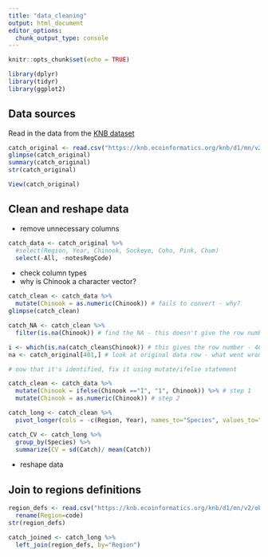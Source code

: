 ```yaml
---
title: "data_cleaning"
output: html_document
editor_options: 
  chunk_output_type: console
---
```


```r
knitr::opts_chunk$set(echo = TRUE)
```

```r
library(dplyr)
library(tidyr)
library(ggplot2)
```


## Data sources

Read in the data from the [KNB dataset](https://knb.ecoinformatics.org/view/df35b.304.2)
```r
catch_original <- read.csv("https://knb.ecoinformatics.org/knb/d1/mn/v2/object/df35b.302.1")
glimpse(catch_original)
summary(catch_original)
str(catch_original)

View(catch_original)
```

## Clean and reshape data

- remove unnecessary columns
```r
catch_data <- catch_original %>% 
  #select(Region, Year, Chinook, Sockeye, Coho, Pink, Chum)
  select(-All, -notesRegCode)
```

- check column types
- why is Chinook a character vector?
```r
catch_clean <- catch_data %>% 
  mutate(Chinook = as.numeric(Chinook)) # fails to convert - why?
glimpse(catch_clean)
```


```r
catch_NA <- catch_clean %>% 
  filter(is.na(Chinook)) # find the NA - this doesn't give the row number

i <- which(is.na(catch_clean$Chinook)) # this gives the row number - 401
na <- catch_original[401,] # look at original data row - what went wrong? it's an "I" instead of a "1"

# now that it's identified, fix it using mutate/ifelse statement

catch_clean <- catch_data %>% 
  mutate(Chinook = ifelse(Chinook =="I", "1", Chinook)) %>% # step 1
  mutate(Chinook = as.numeric(Chinook)) # step 2
```

```r
catch_long <- catch_clean %>% 
  pivot_longer(cols = -c(Region, Year), names_to="Species", values_to="Catch")

catch_CV <- catch_long %>% 
  group_by(Species) %>% 
  summarize(CV = sd(Catch)/ mean(Catch))
```

- reshape data

## Join to regions definitions
```r
region_defs <- read.csv("https://knb.ecoinformatics.org/knb/d1/mn/v2/object/df35b.303.1") %>% 
  rename(Region=code)
str(region_defs)
```

```r
catch_joined <- catch_long %>% 
  left_join(region_defs, by="Region")
```


